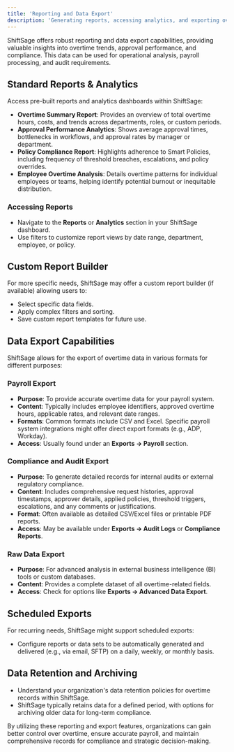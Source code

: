 ```yaml
---
title: 'Reporting and Data Export'
description: 'Generating reports, accessing analytics, and exporting overtime data for payroll, audit, and compliance purposes in ShiftSage.'
---
```


ShiftSage offers robust reporting and data export capabilities, providing valuable insights into overtime trends, approval performance, and compliance. This data can be used for operational analysis, payroll processing, and audit requirements.

## Standard Reports & Analytics

Access pre-built reports and analytics dashboards within ShiftSage:

-   **Overtime Summary Report**: Provides an overview of total overtime hours, costs, and trends across departments, roles, or custom periods.
-   **Approval Performance Analytics**: Shows average approval times, bottlenecks in workflows, and approval rates by manager or department.
-   **Policy Compliance Report**: Highlights adherence to Smart Policies, including frequency of threshold breaches, escalations, and policy overrides.
-   **Employee Overtime Analysis**: Details overtime patterns for individual employees or teams, helping identify potential burnout or inequitable distribution.

### Accessing Reports

-   Navigate to the **Reports** or **Analytics** section in your ShiftSage dashboard.
-   Use filters to customize report views by date range, department, employee, or policy.

## Custom Report Builder

For more specific needs, ShiftSage may offer a custom report builder (if available) allowing users to:

-   Select specific data fields.
-   Apply complex filters and sorting.
-   Save custom report templates for future use.

## Data Export Capabilities

ShiftSage allows for the export of overtime data in various formats for different purposes:

### Payroll Export

-   **Purpose**: To provide accurate overtime data for your payroll system.
-   **Content**: Typically includes employee identifiers, approved overtime hours, applicable rates, and relevant date ranges.
-   **Formats**: Common formats include CSV and Excel. Specific payroll system integrations might offer direct export formats (e.g., ADP, Workday).
-   **Access**: Usually found under an **Exports → Payroll** section.

### Compliance and Audit Export

-   **Purpose**: To generate detailed records for internal audits or external regulatory compliance.
-   **Content**: Includes comprehensive request histories, approval timestamps, approver details, applied policies, threshold triggers, escalations, and any comments or justifications.
-   **Format**: Often available as detailed CSV/Excel files or printable PDF reports.
-   **Access**: May be available under **Exports → Audit Logs** or **Compliance Reports**.

### Raw Data Export

-   **Purpose**: For advanced analysis in external business intelligence (BI) tools or custom databases.
-   **Content**: Provides a complete dataset of all overtime-related fields.
-   **Access**: Check for options like **Exports → Advanced Data Export**.

## Scheduled Exports

For recurring needs, ShiftSage might support scheduled exports:

-   Configure reports or data sets to be automatically generated and delivered (e.g., via email, SFTP) on a daily, weekly, or monthly basis.

## Data Retention and Archiving

-   Understand your organization's data retention policies for overtime records within ShiftSage.
-   ShiftSage typically retains data for a defined period, with options for archiving older data for long-term compliance.

By utilizing these reporting and export features, organizations can gain better control over overtime, ensure accurate payroll, and maintain comprehensive records for compliance and strategic decision-making.
